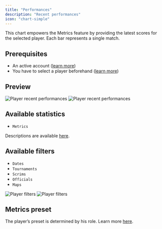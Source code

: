 ```yaml
---
title: "Performances"
description: "Recent performances"
icon: "chart-simple"
---
```


This chart empowers the Metrics feature by providing the latest scores for the selected player.
Each bar represents a single match.

## Prerequisites

- An active account ([learn more](/get-started/setup))
- You have to select a player beforehand ([learn more](/core/player/root))

## Preview

<Frame>
    <img
        className="block dark:hidden"
        src="./images/performances/component.png"
        alt="Player recent performances"
    />
    <img
        className="hidden dark:block"
        src="./images/performances/component.png"
        alt="Player recent performances"
    />
</Frame>

## Available statistics

- `Metrics`

Descriptions are available [here](/core/statistics-meaning).

## Available filters

- `Dates`
- `Tournaments`
- `Scrims`
- `Officials`
- `Maps`

<Frame>
    <img
        className="block dark:hidden"
        src="./images/accuracy/filters.png"
        alt="Player filters"
    />
    <img
        className="hidden dark:block"
        src="./images/accuracy/filters.png"
        alt="Player filters"
    />
</Frame>

## Metrics preset

The player’s preset is determined by his role.
Learn more [here](/core/metrics).
